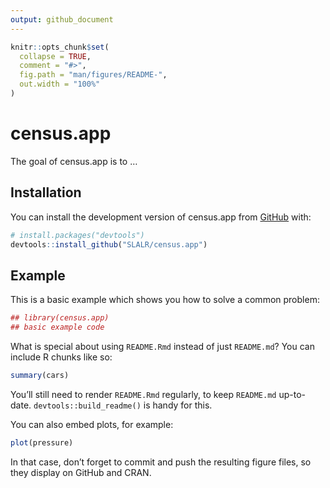 ```yaml
---
output: github_document
---
```


<!-- README.md is generated from README.Rmd. Please edit that file -->

```r
knitr::opts_chunk$set(
  collapse = TRUE,
  comment = "#>",
  fig.path = "man/figures/README-",
  out.width = "100%"
)
```

# census.app

<!-- badges: start -->
<!-- badges: end -->

The goal of census.app is to ...

## Installation

You can install the development version of census.app from [GitHub](https://github.com/) with:

``` r
# install.packages("devtools")
devtools::install_github("SLALR/census.app")
```

## Example

This is a basic example which shows you how to solve a common problem:

```r
## library(census.app)
## basic example code
```

What is special about using `README.Rmd` instead of just `README.md`? You can include R chunks like so:

```r
summary(cars)
```

You'll still need to render `README.Rmd` regularly, to keep `README.md` up-to-date. `devtools::build_readme()` is handy for this.

You can also embed plots, for example:

```r
plot(pressure)
```

In that case, don't forget to commit and push the resulting figure files, so they display on GitHub and CRAN.

